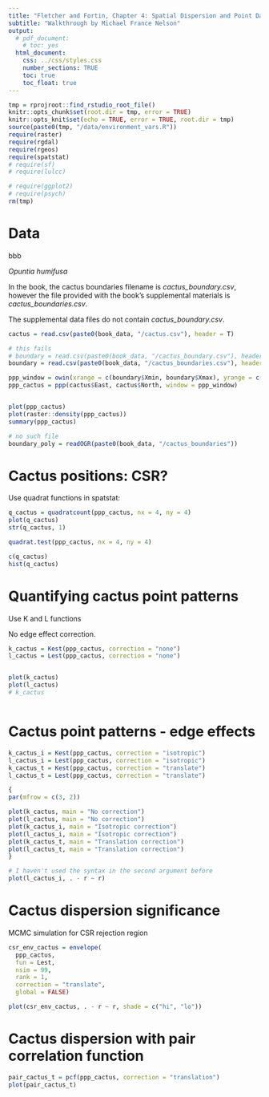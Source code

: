 ```yaml
---
title: "Fletcher and Fortin, Chapter 4: Spatial Dispersion and Point Data"
subtitle: "Walkthrough by Michael France Nelson"
output: 
  # pdf_document:
    # toc: yes
  html_document:
    css: ../css/styles.css
    number_sections: TRUE
    toc: true
    toc_float: true
---
```



```r
tmp = rprojroot::find_rstudio_root_file()
knitr::opts_chunk$set(root.dir = tmp, error = TRUE)
knitr::opts_knit$set(echo = TRUE, error = TRUE, root.dir = tmp)
source(paste0(tmp, "/data/environment_vars.R"))
require(raster)
require(rgdal)
require(rgeos)
require(spatstat)
# require(sf)
# require(lulcc)

# require(ggplot2)
# require(psych)
rm(tmp)
```



# Data
bbb

*Opuntia humifusa*

<div class = "red">
In the book, the cactus boundaries filename is *cactus_boundary.csv*, however the file provided with the book's supplemental materials is *cactus_boundaries.csv*.
</div>

<div class = "red">
The supplemental data files do not contain *cactus_boundary.csv*.
</div>

```r
cactus = read.csv(paste0(book_data, "/cactus.csv"), header = T)

# this fails
# boundary = read.csv(paste0(book_data, "/cactus_boundary.csv"), header = T)
boundary = read.csv(paste0(book_data, "/cactus_boundaries.csv"), header = T)

ppp_window = owin(xrange = c(boundary$Xmin, boundary$Xmax), yrange = c(boundary$Ymin, boundary$Ymax))
ppp_cactus = ppp(cactus$East, cactus$North, window = ppp_window)


plot(ppp_cactus)
plot(raster::density(ppp_cactus))
summary(ppp_cactus)

# no such file
boundary_poly = readOGR(paste0(book_data, "/cactus_boundaries"))

```

# Cactus positions: CSR?

Use quadrat functions in spatstat:

```r
q_cactus = quadratcount(ppp_cactus, nx = 4, ny = 4)
plot(q_cactus)
str(q_cactus, 1)

quadrat.test(ppp_cactus, nx = 4, ny = 4)

c(q_cactus)
hist(q_cactus)
```


# Quantifying cactus point patterns


Use K and L functions

No edge effect correction.


```r

k_cactus = Kest(ppp_cactus, correction = "none")
l_cactus = Lest(ppp_cactus, correction = "none")


plot(k_cactus)
plot(l_cactus)
# k_cactus



```


# Cactus point patterns - edge effects



```r

k_cactus_i = Kest(ppp_cactus, correction = "isotropic")
l_cactus_i = Lest(ppp_cactus, correction = "isotropic")
k_cactus_t = Kest(ppp_cactus, correction = "translate")
l_cactus_t = Lest(ppp_cactus, correction = "translate")

{
par(mfrow = c(3, 2))

plot(k_cactus, main = "No correction")
plot(l_cactus, main = "No correction")
plot(k_cactus_i, main = "Isotropic correction")
plot(l_cactus_i, main = "Isotropic correction")
plot(k_cactus_t, main = "Translation correction")
plot(l_cactus_t, main = "Translation correction")
}

# I haven't used the syntax in the second argument before
plot(l_cactus_i, . - r ~ r)

```



# Cactus dispersion significance

MCMC simulation for CSR rejection region

```r

csr_env_cactus = envelope(
  ppp_cactus, 
  fun = Lest,
  nsim = 99,
  rank = 1,
  correction = "translate",
  global = FALSE)

plot(csr_env_cactus, . - r ~ r, shade = c("hi", "lo"))


```

# Cactus dispersion with pair correlation function




```r

pair_cactus_t = pcf(ppp_cactus, correction = "translation")
plot(pair_cactus_t)




```


